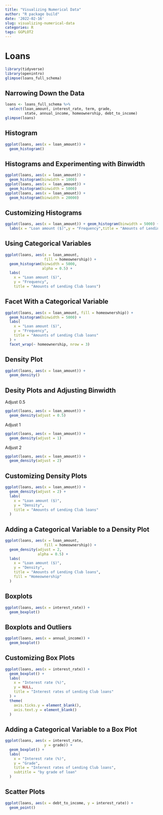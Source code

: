 ```yaml
---
title: "Visualizing Numerical Data"
author: "R package build"
date: '2022-02-16'
slug: visualizing-numerical-data
categories: R
tags: GGPLOT2
---
```


# Loans 

```r
library(tidyverse)
library(openintro)
glimpse(loans_full_schema)
```

## Narrowing Down the Data

```r
loans <- loans_full_schema %>%
  select(loan_amount, interest_rate, term, grade, 
         state, annual_income, homeownership, debt_to_income)
glimpse(loans)
```

## Histogram 

```r
ggplot(loans, aes(x = loan_amount)) +
  geom_histogram()
```

## Histograms and Experimenting with Binwidth 

```r
ggplot(loans, aes(x = loan_amount)) +
  geom_histogram(binwidth = 1000)
ggplot(loans, aes(x = loan_amount)) +
  geom_histogram(binwidth = 5000)
ggplot(loans, aes(x = loan_amount)) +
  geom_histogram(binwidth = 20000)
```

## Customizing Histograms
```r
ggplot(loans, aes(x = loan_amount)) + geom_histogram(binwidth = 5000) +
  labs(x = "Loan amount ($)",y = "Frequency",title = "Amounts of Lending Club loans")
```

## Using Categorical Variables

```r
ggplot(loans, aes(x = loan_amount, 
                  fill = homeownership)) +
  geom_histogram(binwidth = 5000,
                 alpha = 0.5) +
  labs(
    x = "Loan amount ($)",
    y = "Frequency",
    title = "Amounts of Lending Club loans")
```

## Facet With a Categorical Variable

```r
ggplot(loans, aes(x = loan_amount, fill = homeownership)) + 
  geom_histogram(binwidth = 5000) +
  labs(
    x = "Loan amount ($)",
    y = "Frequency",
    title = "Amounts of Lending Club loans"
  ) +
  facet_wrap(~ homeownership, nrow = 3)
```

## Density Plot 

```r
ggplot(loans, aes(x = loan_amount)) +
  geom_density()
```

## Desity Plots and Adjusting Binwidth
Adjust 0.5
```r
ggplot(loans, aes(x = loan_amount)) +
  geom_density(adjust = 0.5)
```
Adjust 1
```r
ggplot(loans, aes(x = loan_amount)) +
  geom_density(adjust = 1)
```
Adjust 2
```r
ggplot(loans, aes(x = loan_amount)) +
  geom_density(adjust = 2)
```

## Customizing Density Plots 

```r
ggplot(loans, aes(x = loan_amount)) +
  geom_density(adjust = 2) +
  labs(
    x = "Loan amount ($)",
    y = "Density",
    title = "Amounts of Lending Club loans"
  )
```

## Adding a Categorical Variable to a Density Plot 
```r
ggplot(loans, aes(x = loan_amount, 
                  fill = homeownership)) +
  geom_density(adjust = 2, 
               alpha = 0.5) +
  labs(
    x = "Loan amount ($)",
    y = "Density",
    title = "Amounts of Lending Club loans", 
    fill = "Homeownership"
  )
```

## Boxplots 

```r
ggplot(loans, aes(x = interest_rate)) +
  geom_boxplot()
```

## Boxplots and Outliers

```r
ggplot(loans, aes(x = annual_income)) +
  geom_boxplot()
```

## Customizing Box Plots 

```r
ggplot(loans, aes(x = interest_rate)) +
  geom_boxplot() +
  labs(
    x = "Interest rate (%)",
    y = NULL,
    title = "Interest rates of Lending Club loans"
  ) +
  theme(
    axis.ticks.y = element_blank(),
    axis.text.y = element_blank()
  )
```

## Adding a Categorical Variable to a Box Plot

```r
ggplot(loans, aes(x = interest_rate,
                  y = grade)) +
  geom_boxplot() +
  labs(
    x = "Interest rate (%)",
    y = "Grade",
    title = "Interest rates of Lending Club loans",
    subtitle = "by grade of loan"
  )
```

## Scatter Plots

```r
ggplot(loans, aes(x = debt_to_income, y = interest_rate)) +
  geom_point()
```






